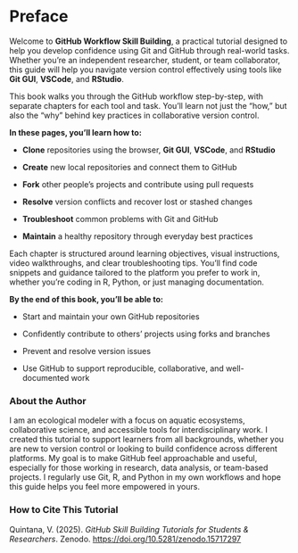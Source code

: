 # Preface {.unnumbered}

Welcome to **GitHub Workflow Skill Building**, a practical tutorial designed to help you develop confidence using Git and GitHub through real-world tasks. Whether you're an independent researcher, student, or team collaborator, this guide will help you navigate version control effectively using tools like **Git GUI**, **VSCode**, and **RStudio**.

This book walks you through the GitHub workflow step-by-step, with separate chapters for each tool and task. You'll learn not just the "how," but also the "why" behind key practices in collaborative version control.

**In these pages, you’ll learn how to:**

-   **Clone** repositories using the browser, **Git GUI**, **VSCode**, and **RStudio**

-   **Create** new local repositories and connect them to GitHub

-   **Fork** other people’s projects and contribute using pull requests

-   **Resolve** version conflicts and recover lost or stashed changes

-   **Troubleshoot** common problems with Git and GitHub

-   **Maintain** a healthy repository through everyday best practices

Each chapter is structured around learning objectives, visual instructions, video walkthroughs, and clear troubleshooting tips. You’ll find code snippets and guidance tailored to the platform you prefer to work in, whether you're coding in R, Python, or just managing documentation.

**By the end of this book, you’ll be able to:**

-   Start and maintain your own GitHub repositories

-   Confidently contribute to others’ projects using forks and branches

-   Prevent and resolve version issues

-   Use GitHub to support reproducible, collaborative, and well-documented work

### About the Author {.unnumbered}

I am an ecological modeler with a focus on aquatic ecosystems, collaborative science, and accessible tools for interdisciplinary work. I created this tutorial to support learners from all backgrounds, whether you are new to version control or looking to build confidence across different platforms. My goal is to make GitHub feel approachable and useful, especially for those working in research, data analysis, or team-based projects. I regularly use Git, R, and Python in my own workflows and hope this guide helps you feel more empowered in yours.

### How to Cite This Tutorial {.unnumbered}

Quintana, V. (2025). *GitHub Skill Building Tutorials for Students & Researchers*. Zenodo. <https://doi.org/10.5281/zenodo.15717297>
